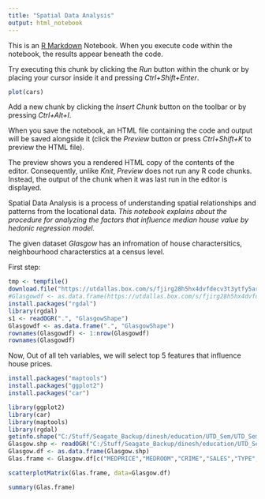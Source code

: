 ```yaml
---
title: "Spatial Data Analysis"
output: html_notebook
---
```


This is an [R Markdown](http://rmarkdown.rstudio.com) Notebook. When you execute code within the notebook, the results appear beneath the code. 

Try executing this chunk by clicking the *Run* button within the chunk or by placing your cursor inside it and pressing *Ctrl+Shift+Enter*. 

```r
plot(cars)
```

Add a new chunk by clicking the *Insert Chunk* button on the toolbar or by pressing *Ctrl+Alt+I*.

When you save the notebook, an HTML file containing the code and output will be saved alongside it (click the *Preview* button or press *Ctrl+Shift+K* to preview the HTML file).

The preview shows you a rendered HTML copy of the contents of the editor. Consequently, unlike *Knit*, *Preview* does not run any R code chunks. Instead, the output of the chunk when it was last run in the editor is displayed.


Spatial Data Analysis is a process of understanding spatial relationships and patterns from the locational data. 
*This notebook explains about the procedure for analyzing the factors that influence median house value by hedonic regression model.*

The given dataset *Glasgow* has an infromation of house charactersitics, neighbourhood characterstics at a census level. 

First step:
```r
tmp <- tempfile()
download.file("https://utdallas.box.com/s/fjirg28h5hx4dvfdecv3t3ytfy5arqht", destfile = tmp)
#Glasgowdf <- as.data.frame(https://utdallas.box.com/s/fjirg28h5hx4dvfdecv3t3ytfy5arqht)
install.packages("rgdal")
library(rgdal)
s1 <- readOGR(".", "GlasgowShape")
Glasgowdf <- as.data.frame(".", "GlasgowShape")
rownames(Glasgowdf) <- 1:nrow(Glasgowdf)
rownames(Glasgowdf)
```

Now, Out of all teh variables, we will select top 5 features that influence house prices. 

```r
install.packages("maptools")
install.packages("ggplot2")
install.packages("car")
```


```r
library(ggplot2)
library(car)
library(maptools)
library(rgdal)
getinfo.shape("C:/Stuff/Seagate_Backup/dinesh/education/UTD_Sem/UTD_Sem2/Adv_DA/Lab5/GlasgowWeb/Glasgowshape.shp")
Glasgow.shp <- readOGR("C:/Stuff/Seagate_Backup/dinesh/education/UTD_Sem/UTD_Sem2/Adv_DA/Lab5/GlasgowWeb/Glasgowshape.shp")
Glasgow.df <- as.data.frame(Glasgow.shp)
Glas.frame <- Glasgow.df[c("MEDPRICE","MEDROOM","CRIME","SALES","TYPE","INCOMEDEP")]
```

```r
scatterplotMatrix(Glas.frame, data=Glasgow.df)
```

```r
summary(Glas.frame)
```

